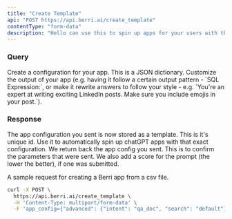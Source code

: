 ```yaml
---
title: "Create Template"
api: "POST https://api.berri.ai/create_template"
contentType: "form-data"
description: "Hello can use this to spin up apps for your users with the same configuration"
---
```


### Query

<ParamField body="app_config" type="string">
  Create a configuration for your app. This is a JSON dictionary. 
</ParamField>

<ParamField body="prompt" type="string" optional>
  Customize the output of your app (e.g. having it follow a certain output pattern - `SQL Expression:`, or make it rewrite answers to follow your style - e.g. `You're an expert at writing exciting LinkedIn posts. Make sure you include emojis in your post.`). 
</ParamField>


### Response

<ResponseField name="template_id" type="string">
  The app configuration you sent is now stored as a template. This is it's unique id. Use it to automatically spin up chatGPT apps with that exact configuration. 
</ResponseField>

<ResponseField name="app_config" type="dictionary">
  We return back the app config you sent. This is to confirm the parameters that were sent. We also add a score for the prompt (the lower the better), if one was submitted. 
</ResponseField>

A sample request for creating a Berri app from a csv file.

<RequestExample>

```bash
curl -X POST \
  https://api.berri.ai/create_template \
  -H 'Content-Type: multipart/form-data' \
  -F 'app_config={"advanced": {"intent": "qa_doc", "search": "default"}, "prompt": "Be legal and ethical", "output_length": "256"}'
```
